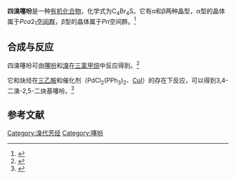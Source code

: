 {{Chembox
| Name = 
| NameEn = 
| ImageFile = tetrabromothiophene.png
|  ImageSize = 
|  ImageAlt = 
| IUPACName = 
| IUPACNameZh = 
| OtherNames = 
| Section1 = {{Chembox Identifiers
|   CASNo = 3958-03-0
|   CASNo_Ref = {{cascite|correct|CAS}}
|   PubChem = 77565
|   SMILES =  }}
| Section2 = {{Chembox Properties
| C=4 | Br=4 | S=1
|   Appearance = 
|   Density = 3.18 g·cm<sup>−3</sup>（α，200 K）<br>3.24 g·cm<sup>−3</sup>（β，295 K）<br>3.22 g·cm<sup>−3</sup>（β，200 K）<ref name=Robert />
|   MeltingPt = {{convert|117.5|C|K}}<ref name=SRC>"PhysProp" data were obtained from Syracuse Research Corporation of Syracuse, New York (US). Retrieved from SciFinder. [2020-11-19].</ref>
|   BoilingPt = {{convert|326|C|K}}<ref name=SRC />
|   Solubility =  }}
| Section3 = {{Chembox Hazards
|   MainHazards = 
|   FlashPt = 
|   Autoignition =  }}
}}
'''四溴噻吩'''是一种[[有机化合物|有机化合物]]，化学式为C<sub>4</sub>Br<sub>4</sub>S。它有α和β两种晶型，α型的晶体属于''Pca''2<sub>1</sub>[[空间群|空间群]]，β型的晶体属于''Pn''空间群。<ref name=Robert>{{cite journal|journal=Acta Crystallographica Section B Structural Science|volume=63|issue=5|issn=0108-7681|date=2007-10-01|pages=783–790|doi=10.1107/S010876810703652X|url=http://scripts.iucr.org/cgi-bin/paper?S010876810703652X|title=Structures of tetrabromothiophene and tetrabromoselenophene: the influence of the heteroatom on the heterophene packing|accessdate=2020-11-19|author=Robert B. Helmholdt, Ed J. Sonneveld, Christophe M. L. Vande Velde, Frank Blockhuys, Albert T. H. Lenstra, Herman J. Geise, René Peschar|archive-date=2020-02-25|archive-url=https://web.archive.org/web/20200225105622/http://scripts.iucr.org/cgi-bin/paper?S010876810703652X|dead-url=no}}</ref>

==合成与反应==
四溴噻吩可由[[噻吩|噻吩]]和[[溴|溴]]在[[三氯甲烷|三氯甲烷]]中反应得到。<ref>{{cite journal|journal=Polymer Chemistry|volume=7|issue=33|language=en|issn=1759-9954|date=2016|pages=5241–5248|doi=10.1039/C6PY00730A|url=http://xlink.rsc.org/?DOI=C6PY00730A|title=Supramolecular interactions of fluorene-based copolymers containing 3,4-propylenedioxythiophene and phenazine units with SWNTs|accessdate=2020-11-19|author=Mokhtar Imit, Patigul Imin, Alex Adronov}}</ref>

它和炔烃在[[三乙胺|三乙胺]]和催化剂（PdCl<sub>2</sub>(PPh<sub>3</sub>)<sub>2</sub>、[[碘化亚铜|CuI]]）的存在下反应，可以得到3,4-二溴-2,5-二炔基噻吩。<ref>{{cite journal|journal=Chemistry - A European Journal|volume=22|issue=45|language=en|date=2016-11-02|pages=16286–16291|doi=10.1002/chem.201602873|url=http://doi.wiley.com/10.1002/chem.201602873|title=New Pathways for the Dual Gold-Catalyzed Cyclization of Diynes|accessdate=2020-11-19|author=Svetlana Tšupova, Max M. Hansmann, Matthias Rudolph, Frank Rominger, A. Stephen K. Hashmi}}</ref>

==参考文献==
{{reflist}}

[[Category:溴代芳烃|Category:溴代芳烃]]
[[Category:噻吩|Category:噻吩]]